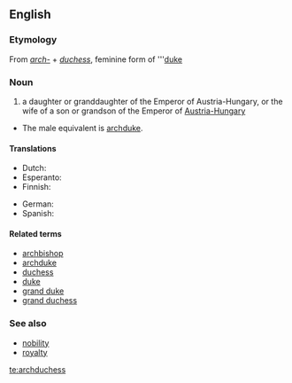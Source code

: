 ==English==

===Etymology===
From ''[[arch-]]'' + ''[[duchess]]'', feminine form of '''[[duke]]

===Noun===
{{infl|en|noun}}

# a daughter or granddaughter of the Emperor of Austria-Hungary, or the wife of a son or grandson of the Emperor of [[Austria-Hungary]]
*The male equivalent is [[archduke]].

====Translations====
{{trans-top|daughter or granddaughter of the Emperor of Austria-Hungary}}
*Dutch: {{t|nl|aartshertogin|f}}
*Esperanto: {{t|eo|arkidukino|xs=Esperanto}}
*Finnish: {{t|fi|arkkiherttuatar}}
{{trans-mid}}
*German: {{t|de|Erzherzogin}}
*Spanish: {{t|es|archiduquesa|f}}
{{trans-bottom}}

====Related terms====
*[[archbishop]]
*[[archduke]]
*[[duchess]]
*[[duke]]
*[[grand duke]]
*[[grand duchess]]

===See also===
*[[nobility]]
*[[royalty]]

[[te:archduchess]]